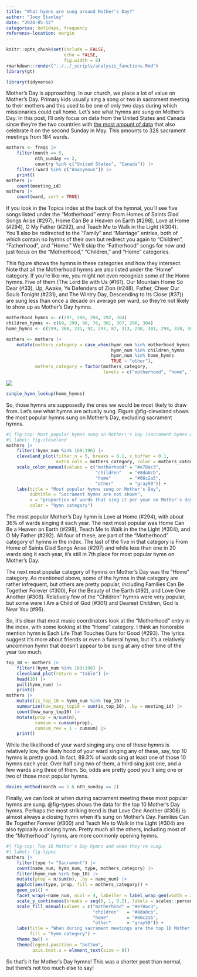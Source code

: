 ```yaml
---
title: "What hymns are sung around Mother's Day?"
author: "Joey Stanley"
date: "2024-05-12"
categories: holidays, frequency
reference-location: margin
---
```


```r
knitr::opts_chunk$set(include = FALSE,
                      echo = FALSE,
                      fig.width = 8)
rmarkdown::render("../../_scripts/analysis_functions.Rmd")
library(gt)
```

```r
library(tidyverse)
```

Mother's Day is approaching. In our church, we place a lot of value on Mother's Day. Primary kids usually sing a song or two in sacrament meeting to their mothers and this used to be one of only two days during which missionaries could call home. Let's see what hymns are sung on Mother's Day. In this post, I'll only focus on data from the United States and Canada since they're the two countries with [the most amount of data](/posts/frequency-data) that also celebrate it on the second Sunday in May. This amounts to 328 sacrament meetings from 184 wards. 

```r
mothers <- freqs |> 
    filter(month == 5,
           nth_sunday == 2,
           country %in% c("United States", "Canada")) |> 
    filter(!ward %in% c("Anonymous")) |> 
    print()
mothers |> 
    count(meeting_id)
mothers |> 
    count(ward, sort = TRUE)
```

If you look in the Topics index at the back of the hymnal, you'll see five songs listed under the "Motherhood" entry: <hymn>From Homes of Saints Glad Songs Arise (#297)</hymn>, <hymn>Home Can Be a Heaven on Earth (#298)</hymn>, <hymn>Love at Home (#294)</hymn>, <hymn>O My Father (#292)</hymn>, and <hymn>Teach Me to Walk in the Light (#304)</hymn>. You'll also be redirected to the "Family" and "Marriage" entries, both of which contain no hymns of their own but redirect you again to "Children", "Fatherhood", and "Home." We'll skip the "Fatherhood" songs for now and just focus on the "Motherhood," "Children," and "Home" categories. 

This figure shows the hymns in these categories and how they intersect. Note that all the Motherhood hymns are also listed under the "Home" category. If you're like me, you might not even recognize some of the Home hymns. Five of them (<hymn>The Lord Be with Us (#161)</hymn>, <hymn>Our Mountain Home So Dear (#33)</hymn>, <hymn>Up, Awake, Ye Defenders of Zion (#248)</hymn>, <hymn>Father, Cheer Our Souls Tonight (#231)</hymn>, and <hymn>The Wintry Day, Descending to Its Close (#37)</hymn>) are sung less than once a decade on average per ward, so they're not likely to show up as Mother's Day hymns. 

```r
motherhood_hymns <- c(297, 298, 294, 292, 304)
children_hymns <- c(69, 299, 96, 76, 301, 307, 296, 304)
home_hymns <- c(299, 300, 231, 92, 297, 87, 313, 298, 301, 294, 318, 308, 337, 295, 292, 286, 296, 33, 148, 304, 161, 37, 248)

mothers <- mothers |> 
    mutate(mothers_category = case_when(hymn_num %in% motherhood_hymns ~ "motherhood",
                                        hymn_num %in% children_hymns   ~ "children",
                                        hymn_num %in% home_hymns       ~ "home",
                                        TRUE ~ "other"),
           mothers_category = factor(mothers_category, 
                                     levels = c("motherhood", "home", "children", "other")))
```

![](hymn_topics.png)

```r
single_hymn_lookup(home_hymns)
```

So, those hymns are supposedly the ones we would be most likely to draw from. Let's see what hymns are actually sung. Figure @fig-cleveland shows the most popular hymns sung on Mother's Day, excluding sacrament hymns.

```r
#| fig-cap: Most popular hymns sung on Mother\'s Day (sacrament hymns excluded)
#| label: fig-cleveland
mothers |> 
    filter(!hymn_num %in% 169:196) |> 
    cleveland_plot(filter_n = 5, breaks = 0.1, x_buffer = 0.1,
                   extra_cols = mothers_category, color = mothers_category) + 
    scale_color_manual(values = c("motherhood" = "#e78ac3",
                                  "children"   = "#8da0cb",
                                  "home"       = "#66c2a5",
                                  "other"      = "gray50")) + 
    labs(title = "Most popular hymns sung on Mother's Day",
         subtitle = "Sacrament hymns are not shown",
         x = "proportion of wards that sing it per year on Mother's day",
         color = "hymn category")
```

The most popular Mother's Day hymn is <hymn>Love at Home (#294)</hymn>, with about 36% of wards singing it each year. The next most popular was <hymn>Home Can Be a Heaven on Earth (#298)</hymn>, <hymn>Teach Me to Walk in the the Light (#304)</hymn>, and <hymn>O My Father (#292)</hymn>. All four of these, are part of the "Motherhood" category of hymns in the index. The last of the five in that category is <hymn>From Home of Saints Glad Songs Arise (#297)</hymn> and while less than one in 20 wards sing it each year, it's still in 7th place for most popular hymn on Mother's Day. 

The next most popular category of hymns on Mother's Day was the "Home" category. As mentioned above, some of the hymns in that category are rather infrequent, but others are pretty popular, including <hymn>Families Can Be Together Forever (#300)</hymn>, <hymn>For the Beauty of the Earth (#92)</hymn>, and <hymn>Love One Another (#308)</hymn>. Relatively few of the "Children" hymns were very popular, but some were <hymn>I Am a Child of God (#301)</hymn> and <hymn>Dearest Children, God Is Near You (#96)</hymn>. 

So, it's clear that most music coordinators look at the "Motherhood" entry in the index, with some looking at the "Home" category. I think an honorable mention hymn is <hymn>Each Life That Touches Ours for Good (#293)</hymn>. The lyrics suggest it's more about friends or even a funeral hymn, but it's a relatively uncommon hymn that doesn't appear to be sung at any other time of the year too much.  

```r
top_10 <- mothers |> 
    filter(!hymn_num %in% 169:196) |> 
    cleveland_plot(return = "table") |> 
    head(10) |> 
    pull(hymn_num) |> 
    print()
mothers |> 
    mutate(is_top_10 = hymn_num %in% top_10) |> 
    summarize(how_many_top10 = sum(is_top_10), .by = meeting_id) |> 
    count(how_many_top10) |>
    mutate(prop = n/sum(n),
           cumsum = cumsum(prop),
           cumsum_rev = 1 - cumsum) |> 
    print()
```

While the likelihood of your ward singing any one of these hymns is relatively low, the likely hood of your ward singing any of these, say, top 10 hymns is pretty good. In fact, 89.3% of wards sing at least one of those 10 hymns each year. Over half sing two of them, a third sing just one, and a few wards sing three of them. So, odds are pretty good you'll sing one or two of those most popular hymns. 

```r
davies_method(month == 5 & nth_sunday == 2)
```

Finally, we can look at when during sacrament meeting these most popular hymns are sung. @fig-types shows the data for the top 10 Mother's Day hymns. Perhaps the most striking trend is that <hymn>Love One Another (#308)</hymn> is almost always a closing hymn when it's sung on Mother's Day. <hymn>Families Can Be Together Forever (#300)</hymn> and <hymn>Teach Me to Walk in the Light (#304)</hymn> are also typically a closing hymn. Pretty much all the others, including most of the "Motherhood" hymns, are more commonly opening hymns. 

```r
#| fig-cap: Top 10 Mother's Day hymns and when they're sung.
#| label: fig-types
mothers |> 
    filter(type != "Sacrament") |> 
    count(name_num, hymn_num, type, mothers_category) |> 
    filter(hymn_num %in% top_10) |> 
    mutate(prop = n/sum(n), .by = name_num) |> 
    ggplot(aes(type, prop, fill = mothers_category)) + 
    geom_col() + 
    facet_wrap(~name_num, ncol = 4, labeller = label_wrap_gen(width = 25)) + 
    scale_y_continuous(breaks = seq(0, 1, 0.2), labels = scales::percent) + 
    scale_fill_manual(values = c("motherhood" = "#e78ac3",
                                 "children"   = "#8da0cb",
                                 "home"       = "#66c2a5",
                                 "other"      = "gray50")) + 
    labs(title = "When during sacrament meetings are the top 10 Mother's Day hymns sung?",
         fill = "hymn category") + 
    theme_bw() + 
    theme(legend.position = "bottom",
          axis.text.x = element_text(size = 8))
```

So that's it for Mother's Day hymns! This was a shorter post than normal, but there's not too much else to say! 
